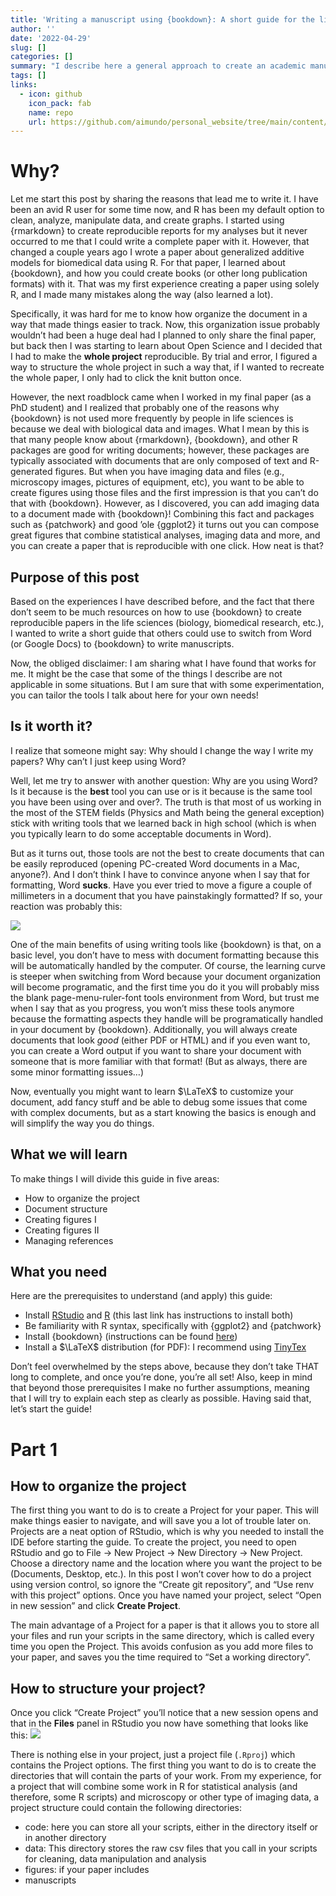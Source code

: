 ```yaml
---
title: 'Writing a manuscript using {bookdown}: A short guide for the life sciences'
author: ''
date: '2022-04-29'
slug: []
categories: []
summary: "I describe here a general approach to create an academic manuscript, in a way that can be applicable for life sciences research"
tags: []
links:
  - icon: github
    icon_pack: fab
    name: repo
    url: https://github.com/aimundo/personal_website/tree/main/content/blog/2021-11-09-30-day-map-challenge
---
```

<!-- https://stackoverflow.com/questions/60746090/can-d3-js-visualizations-be-served-using-hugo -->

# Why?

Let me start this post by sharing the reasons that lead me to write it. I have been an avid R user for some time now, and R has been my default option to clean, analyze, manipulate data, and create graphs. I started using {rmarkdown} to create reproducible reports for my analyses but it never occurred to me that I could write a complete paper with it. 
However, that changed a couple years ago I wrote a paper about generalized additive models for biomedical data using R. 
For that paper, I learned about {bookdown}, and how you could create books (or other long publication formats) with it. That was my first experience creating a paper using solely R, and I made many mistakes along the way (also learned a lot).

Specifically, it was hard for me to know how organize the document in a way that made things easier to track. Now, this organization issue probably wouldn't had been a huge deal had I planned to only share the final paper, but back then I was starting to learn about Open Science and I decided that I had to make the **whole project** reproducible. By trial and error, I figured a way to structure the whole project in such a way that, if I wanted to recreate the whole paper, I only had to click the knit button once.

However, the next roadblock came when I worked in my final paper (as a PhD student) and I realized that probably one of the reasons why {bookdown} is not used more frequently by people in life sciences is because we deal with biological data and images. What I mean by this is that many people know about {rmarkdown}, {bookdown}, and other R packages are good for writing documents; however, these packages are typically associated with documents that are only composed of text and R-generated figures. But when you have imaging data and files (e.g., microscopy images, pictures of equipment, etc), you want to be able to create figures using those files and the first impression is that you can't do that with {bookdown}. However, as I discovered, you can add imaging data to a document made with {bookdown}! Combining this fact and packages such as {patchwork} and good 'ole {ggplot2} it turns out you can compose great figures that combine statistical analyses, imaging data and more, and you can create a paper that is reproducible with one click. How neat is that? 

## Purpose of this post

Based on the experiences I have described before, and the fact that there don't seem to be much resources on how to use {bookdown} to create reproducible papers in the life sciences (biology, biomedical research, etc.), I wanted to write a short guide that others could use to switch from Word (or Google Docs) to {bookdown} to write manuscripts. 

Now, the obliged disclaimer: I am sharing what I have found that works for me. It might be the case that some of the things I describe are not applicable in some situations. But I am sure that with some experimentation, you can tailor the tools I talk about here for your own needs!

## Is it worth it?

I realize that someone might say: Why should I change the way I write my papers? Why can't I just keep using Word?

Well, let me try to answer with another question: Why are you using Word? Is it because is the **best** tool you can use or is it because is the same tool you have been using over and over?. The truth is that most of us working in the most of the STEM fields (Physics and Math being the general exception) stick with writing tools that we learned back in high school (which is when you typically learn to do some acceptable documents in Word). 

But as it turns out, those tools are not the best to create documents that can be easily reproduced (opening PC-created Word documents in a Mac, anyone?). And I don't think I have to convince anyone when I say that for formatting, Word **sucks**. Have you ever tried to move a figure a couple of millimeters in a document that you have painstakingly formatted? If so, your reaction was probably this:

![](images/giphy.gif)

One of the main benefits of using writing tools like {bookdown} is that, on a basic level, you don't have to mess with document formatting because this will be automatically handled by the computer. Of course, the learning curve is steeper when switching from Word because your document organization will become programatic, and the first time you do it you will probably miss the blank page-menu-ruler-font tools environment from Word, but trust me when I say that as you progress, you won't miss these tools anymore because the formatting aspects they handle will be programatically handled in your document by {bookdown}. Additionally, you will always create documents that look _good_ (either PDF or HTML) and if you even want to, you can create a Word output if you want to share your document with someone that is more familiar with that format! (But as always, there are some minor formatting issues...)

Now, eventually you might want to learn $\LaTeX$ to customize your document, add fancy stuff and be able to debug some issues that come with complex documents, but as a start knowing the basics is enough and will simplify the way you do things.

## What we will learn

To make things I will divide this guide in five areas:

- How to organize the project
- Document structure
- Creating figures I
- Creating figures II
- Managing references


## What you need 

Here are the prerequisites to understand (and apply) this guide:

- Install [RStudio](https://www.rstudio.com/) and [R](https://rstudio-education.github.io/hopr/starting.html) (this last link has instructions to install both)
- Be familiarity with R syntax, specifically with {ggplot2} and {patchwork} 
- Install {bookdown} (instructions can be found [here](https://bookdown.org/yihui/bookdown/get-started.html))
- Install a $\LaTeX$ distribution (for PDF): I recommend using [TinyTex](https://yihui.org/tinytex/)

Don't feel overwhelmed by the steps above, because they don't take THAT long to complete, and once you're done, you're all set! Also, keep in mind that beyond those prerequisites I make no further assumptions, meaning that I will try to explain each step as clearly as possible. 
Having said that, let's start the guide!

# Part 1
## How to organize the project

The first thing you want to do is to create a Project for your paper. This will make things easier to navigate, and will save you a lot of trouble later on. Projects are a neat option of RStudio, which is why you needed to install the IDE before starting the guide. To create the project, you need to open RStudio and go to File &#8594; New Project &#8594; New Directory &#8594; New Project. Choose a directory name and the location where you want the project to be (Documents, Desktop, etc.). In this post I won't cover how to do a project using version control, so ignore the "Create git repository", and "Use renv with this project" options. Once you have named your project, select "Open in new session" and click **Create Project**.

The main advantage of a Project for a paper is that it allows you to store all your files and run your scripts in the same directory, which is called every time you open the Project. This avoids confusion as you add more files to your paper, and saves you the time required to "Set a working directory".  

## How to structure your project?

Once you click "Create Project" you'll notice that a new session opens and that in the **Files** panel in RStudio you now have something that looks like this:
![](images/files_panel.png)

There is nothing else in your project, just a project file (`.Rproj`) which contains the Project options. The first thing you want to do is to create the directories that will contain the parts of your work. From my experience, for a project that will combine some work in R for statistical analysis (and therefore, some R scripts) and microscopy or other type of imaging data, a project structure could contain the following directories:

- code: here you can store all your scripts, either in the directory itself or in another directory 
- data: This directory stores the raw csv files that you call in your scripts for cleaning, data manipulation and analysis
- figures: if your paper includes 
- manuscripts

